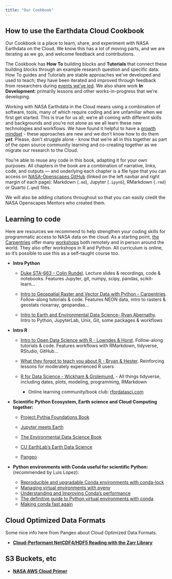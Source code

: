 ```yaml
---
title: "Our Cookbook"
---
```


## How to use the Earthdata Cloud Cookbook

Our Cookbook is a place to learn, share, and experiment with NASA Earthdata on the Cloud. We know this has a lot of moving parts, and we are iterating as we go, and welcome feedback and contributions.

The Cookbook has **How To** building blocks and **Tutorials** that connect these building blocks through an example research question and specific data. How To guides and Tutorials are stable approaches we've developed and used to teach; they have been iterated and improved through feedback from researchers during [events we've led](https://nasa-openscapes.github.io/tutorials.html). We also share work **In Development**: primarily lessons and other works-in-progress that we're developing.

Working with NASA Earthdata in the Cloud means using a combination of software, tools, many of which require coding and are unfamiliar when we first get started. This is true for us all; we're all coming with different skills and backgrounds and you're not alone as we all learn these new technologies and workflows. We have found it helpful to have a [growth mindset](https://www.youtube.com/watch?v=_X0mgOOSpLU&t=11s&ab_channel=TED) - these approaches are new and we don't know how to do them ***yet***. Please, don't struggle alone - know that we're all in this together as part of the open source community learning and co-creating together as we migrate our research to the Cloud.

You're able to reuse any code in this book, adapting it for your own purposes. All chapters in the book are a combination of narrative, links, code, and outputs --- and underlying each chapter is a file type that you can access on [NASA-Openscapes GitHub](https://github.com/NASA-Openscapes/earthdata-cloud-cookbook) (linked on the left navbar and right margin of each page): Markdown (`.md`), Jupyter (`.ipynb`), RMarkdown (`.rmd`) or Quarto (`.qmd`) files.

We will also be adding citations throughout so that you can easily credit the NASA Openscapes Mentors who created them.

## Learning to code

Here are resources we recommend to help strengthen your coding skills for programmatic access to NASA data on the cloud. As a starting point, [the Carpentries](https://carpentries.org/) offer many [workshops](https://carpentries.org/workshops/) both remotely and in person around the world. They also offer workshops in R and Python. All curriculum is online, so it's possible to use this as a self-taught course too.

-   **Intro Python**

    -   [Duke STA-663 - Colin Rundel](https://sta663-sp22.github.io/). Lecture slides & recordings, code & notebooks. Features Jupyter, git, numpy, scipy, pandas, scikit-learn...

    -   [Intro to Geospatial Raster and Vector Data with Python - Carpentries](https://carpentries-incubator.github.io/geospatial-python/). Follow-along tutorials & code. Features NEON data, intro to rasters & geostats rioxarray, geopandas...

    -   [Intro to Earth and Environmental Data Science- Ryan Abernathy](https://earth-env-data-science.github.io/intro.html). Intro to Python, JupyterLab, Unix, Git, some packages & workflows

-   **Intro R**

    -   [Intro to Open Data Science with R - Lowndes & Horst](https://rstudio-conf-2020.github.io/r-for-excel/). Follow-along tutorials & code. Features workflows with RMarkdown, tidyverse, RStudio, GitHub...

    -   [What they forgot to teach you about R - Bryan & Hester](https://rstats.wtf/). Reinforcing lessons for moderately experienced R users

    -   [R for Data Science - Wickham & Grolemund.](https://r4ds.had.co.nz/) - All things tidyverse, including dates, plots, modeling, programming, RMarkdown

        -   Online learning community/book club: [rfordatasci.com](https://www.rfordatasci.com/)

-   **Scientific Python Ecosystem, Earth science and Cloud Computing together:**

    -   [Project Pythia Foundations Book](https://foundations.projectpythia.org/landing-page.html)

    -   [Jupyter meets Earth](https://jupytearth.org/)

    -   [The Environmental Data Science Book](https://the-environmental-ds-book.netlify.app/welcome.html)

    -   [CU EarthLab's Earth Data Science](https://www.earthdatascience.org/)

    -   [Pangeo](https://pangeo.io/)

-   **Python environments with Conda useful for scientific Python:** (recommended by Luis Lopez):

    -   [Reproducible and upgradable Conda environments with conda-lock](https://pythonspeed.com/articles/conda-dependency-management/)
    -   [Managing virtual environments with pyenv](https://towardsdatascience.com/managing-virtual-environment-with-pyenv-ae6f3fb835f8)
    -   [Understanding and Improving Conda's performance](https://www.anaconda.com/blog/understanding-and-improving-condas-performance)
    -   [The definitive guide to Python virtual environments with conda](https://whiteboxml.com/blog/the-definitive-guide-to-python-virtual-environments-with-conda)
    -   [Making conda fast again](https://wolfv.medium.com/making-conda-fast-again-4da4debfb3b7)

```{=html}
<!---TODO https://fabienmaussion.info/scientific_programming/welcome.html 
review Tiffany Timbers eg https://ubc-mds.github.io/DSCI_524_collab-sw-dev/README.html
https://gridsst-hackathon.github.io/gridsst/jupyter.html
--->
```
## Cloud Optimized Data Formats

Some nice info here from Pangeo about Cloud Optimized Data Formats.

-   [**Cloud-Performant NetCDF4/HDF5 Reading with the Zarr Library**](https://medium.com/pangeo/cloud-performant-reading-of-netcdf4-hdf5-data-using-the-zarr-library-1a95c5c92314)

## S3 Buckets, etc

-   [**NASA AWS Cloud Primer**](https://earthdata.nasa.gov/learn/user-resources/webinars-and-tutorials/cloud-primer)
